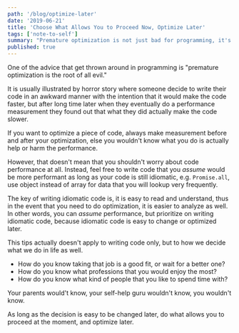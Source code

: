 ```yaml
---
path: '/blog/optimize-later'
date: '2019-06-21'
title: 'Choose What Allows You to Proceed Now, Optimize Later'
tags: ['note-to-self']
summary: "Premature optimization is not just bad for programming, it's bad for life decision too."
published: true
---
```


One of the advice that get thrown around in programming is "premature optimization is the root of all evil."

It is usually illustrated by horror story where someone decide to write their code in an awkward manner with the intention that it would make the code faster, but after long time later when they eventually do a performance measurement they found out that what they did actually make the code slower.

If you want to optimize a piece of code, always make measurement before and after your optimization, else you wouldn't know what you do is actually help or harm the performance.

However, that doesn't mean that you shouldn't worry about code performance at all. Instead, feel free to write code that you _assume_ would be more performant as long as your code is still idiomatic, e.g. `Promise.all`, use object instead of array for data that you will lookup very frequently.

The key of writing idiomatic code is, it is easy to read and understand, thus in the event that you need to do optimization, it is easier to analyze as well. In other words, you can _assume_ performance, but prioritize on writing idiomatic code, because idiomatic code is easy to change or optimized later.

This tips actually doesn't apply to writing code only, but to how we decide what we do in life as well.

- How do you know taking that job is a good fit, or wait for a better one?
- How do you know what professions that you would enjoy the most?
- How do you know what kind of people that you like to spend time with?

Your parents would't know, your self-help guru wouldn't know, you wouldn't know.

As long as the decision is easy to be changed later, do what allows you to proceed at the moment, and optimize later.

